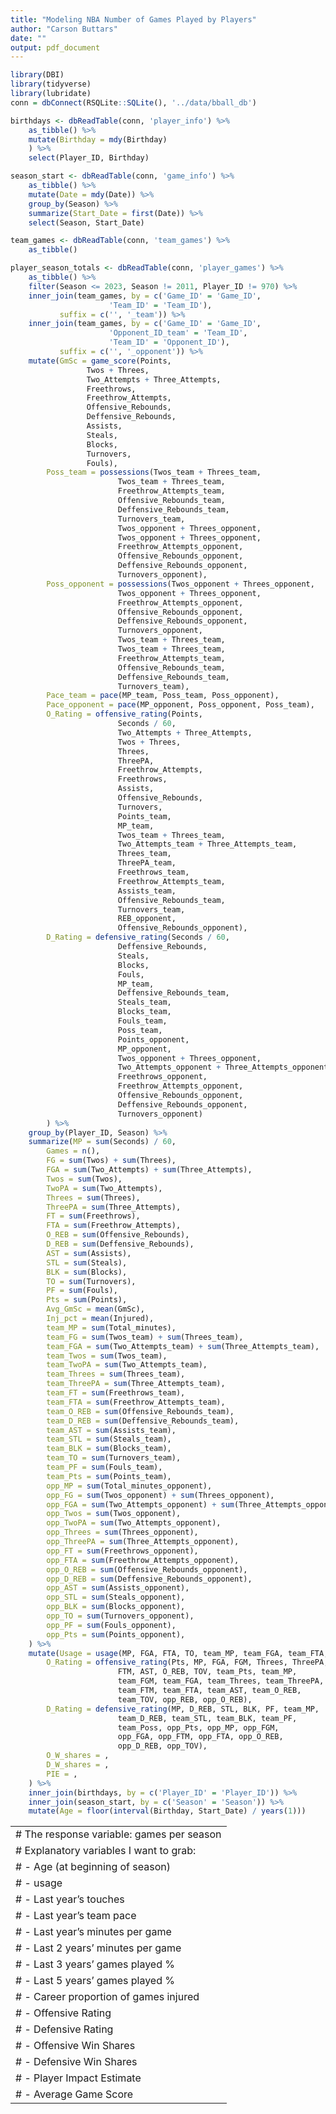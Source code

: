```yaml
---
title: "Modeling NBA Number of Games Played by Players"
author: "Carson Buttars"
date: ""
output: pdf_document
---
```


```r
library(DBI)
library(tidyverse)
library(lubridate)
conn = dbConnect(RSQLite::SQLite(), '../data/bball_db')

birthdays <- dbReadTable(conn, 'player_info') %>%
	as_tibble() %>%
	mutate(Birthday = mdy(Birthday)
	) %>%
	select(Player_ID, Birthday)

season_start <- dbReadTable(conn, 'game_info') %>%
	as_tibble() %>%
	mutate(Date = mdy(Date)) %>%
	group_by(Season) %>%
	summarize(Start_Date = first(Date)) %>%
	select(Season, Start_Date)

team_games <- dbReadTable(conn, 'team_games') %>%
	as_tibble()

player_season_totals <- dbReadTable(conn, 'player_games') %>%
	as_tibble() %>%
	filter(Season <= 2023, Season != 2011, Player_ID != 970) %>%
	inner_join(team_games, by = c('Game_ID' = 'Game_ID',
				      'Team_ID' = 'Team_ID'),
		   suffix = c('', '_team')) %>%
	inner_join(team_games, by = c('Game_ID' = 'Game_ID',
				      'Opponent_ID_team' = 'Team_ID',
				      'Team_ID' = 'Opponent_ID'),
		   suffix = c('', '_opponent')) %>%
	mutate(GmSc = game_score(Points,
				 Twos + Threes,
				 Two_Attempts + Three_Attempts,
				 Freethrows,
				 Freethrow_Attempts,
				 Offensive_Rebounds,
				 Deffensive_Rebounds,
				 Assists,
				 Steals,
				 Blocks,
				 Turnovers,
				 Fouls),
		Poss_team = possessions(Twos_team + Threes_team,
				        Twos_team + Threes_team,
				        Freethrow_Attempts_team,
				        Offensive_Rebounds_team,
				        Deffensive_Rebounds_team,
				        Turnovers_team,
				        Twos_opponent + Threes_opponent,
				        Twos_opponent + Threes_opponent,
				        Freethrow_Attempts_opponent,
				        Offensive_Rebounds_opponent,
				        Deffensive_Rebounds_opponent,
				        Turnovers_opponent),
		Poss_opponent = possessions(Twos_opponent + Threes_opponent,
					    Twos_opponent + Threes_opponent,
					    Freethrow_Attempts_opponent,
					    Offensive_Rebounds_opponent,
					    Deffensive_Rebounds_opponent,
					    Turnovers_opponent,
					    Twos_team + Threes_team,
					    Twos_team + Threes_team,
					    Freethrow_Attempts_team,
					    Offensive_Rebounds_team,
					    Deffensive_Rebounds_team,
					    Turnovers_team),
		Pace_team = pace(MP_team, Poss_team, Poss_opponent),
		Pace_opponent = pace(MP_opponent, Poss_opponent, Poss_team),
		O_Rating = offensive_rating(Points,
					    Seconds / 60,
					    Two_Attempts + Three_Attempts,
					    Twos + Threes,
					    Threes,
					    ThreePA,
					    Freethrow_Attempts,
					    Freethrows,
					    Assists,
					    Offensive_Rebounds,
					    Turnovers,
					    Points_team,
					    MP_team,
					    Twos_team + Threes_team,
					    Two_Attempts_team + Three_Attempts_team,
					    Threes_team,
					    ThreePA_team,
					    Freethrows_team,
					    Freethrow_Attempts_team,
					    Assists_team,
					    Offensive_Rebounds_team,
					    Turnovers_team,
					    REB_opponent,
					    Offensive_Rebounds_opponent),
		D_Rating = defensive_rating(Seconds / 60,
					    Deffensive_Rebounds,
					    Steals,
					    Blocks,
					    Fouls,
					    MP_team,
					    Deffensive_Rebounds_team,
					    Steals_team,
					    Blocks_team,
					    Fouls_team,
					    Poss_team,
					    Points_opponent,
					    MP_opponent,
					    Twos_opponent + Threes_opponent,
					    Two_Attempts_opponent + Three_Attempts_opponent,
					    Freethrows_opponent,
					    Freethrow_Attempts_opponent,
					    Offensive_Rebounds_opponent,
					    Deffensive_Rebounds_opponent,
					    Turnovers_opponent)
		) %>%
	group_by(Player_ID, Season) %>%
	summarize(MP = sum(Seconds) / 60,
		Games = n(),
		FG = sum(Twos) + sum(Threes),
		FGA = sum(Two_Attempts) + sum(Three_Attempts),
		Twos = sum(Twos),
		TwoPA = sum(Two_Attempts),
		Threes = sum(Threes),
		ThreePA = sum(Three_Attempts),
		FT = sum(Freethrows),
		FTA = sum(Freethrow_Attempts),
		O_REB = sum(Offensive_Rebounds),
		D_REB = sum(Deffensive_Rebounds),
		AST = sum(Assists),
		STL = sum(Steals),
		BLK = sum(Blocks),
		TO = sum(Turnovers),
		PF = sum(Fouls),
		Pts = sum(Points),
		Avg_GmSc = mean(GmSc),
		Inj_pct = mean(Injured),
		team_MP = sum(Total_minutes),
		team_FG = sum(Twos_team) + sum(Threes_team),
		team_FGA = sum(Two_Attempts_team) + sum(Three_Attempts_team),
		team_Twos = sum(Twos_team),
		team_TwoPA = sum(Two_Attempts_team),
		team_Threes = sum(Threes_team),
		team_ThreePA = sum(Three_Attempts_team),
		team_FT = sum(Freethrows_team),
		team_FTA = sum(Freethrow_Attempts_team),
		team_O_REB = sum(Offensive_Rebounds_team),
		team_D_REB = sum(Deffensive_Rebounds_team),
		team_AST = sum(Assists_team),
		team_STL = sum(Steals_team),
		team_BLK = sum(Blocks_team),
		team_TO = sum(Turnovers_team),
		team_PF = sum(Fouls_team),
		team_Pts = sum(Points_team),
		opp_MP = sum(Total_minutes_opponent),
		opp_FG = sum(Twos_opponent) + sum(Threes_opponent),
		opp_FGA = sum(Two_Attempts_opponent) + sum(Three_Attempts_opponent),
		opp_Twos = sum(Twos_opponent),
		opp_TwoPA = sum(Two_Attempts_opponent),
		opp_Threes = sum(Threes_opponent),
		opp_ThreePA = sum(Three_Attempts_opponent),
		opp_FT = sum(Freethrows_opponent),
		opp_FTA = sum(Freethrow_Attempts_opponent),
		opp_O_REB = sum(Offensive_Rebounds_opponent),
		opp_D_REB = sum(Deffensive_Rebounds_opponent),
		opp_AST = sum(Assists_opponent),
		opp_STL = sum(Steals_opponent),
		opp_BLK = sum(Blocks_opponent),
		opp_TO = sum(Turnovers_opponent),
		opp_PF = sum(Fouls_opponent),
		opp_Pts = sum(Points_opponent),
	) %>%
	mutate(Usage = usage(MP, FGA, FTA, TO, team_MP, team_FGA, team_FTA, team_TO),
		O_Rating = offensive_rating(Pts, MP, FGA, FGM, Threes, ThreePA, FTA,
					    FTM, AST, O_REB, TOV, team_Pts, team_MP,
					    team_FGM, team_FGA, team_Threes, team_ThreePA,
					    team_FTM, team_FTA, team_AST, team_O_REB,
					    team_TOV, opp_REB, opp_O_REB),
		D_Rating = defensive_rating(MP, D_REB, STL, BLK, PF, team_MP,
					    team_D_REB, team_STL, team_BLK, team_PF,
					    team_Poss, opp_Pts, opp_MP, opp_FGM,
					    opp_FGA, opp_FTM, opp_FTA, opp_O_REB,
					    opp_D_REB, opp_TOV),
		O_W_shares = ,
		D_W_shares = ,
		PIE = ,
	) %>%
	inner_join(birthdays, by = c('Player_ID' = 'Player_ID')) %>%
	inner_join(season_start, by = c('Season' = 'Season')) %>%
	mutate(Age = floor(interval(Birthday, Start_Date) / years(1)))
```

---
# The response variable: games per season
# Explanatory variables I want to grab:
# - Age (at beginning of season)
# - usage
# - Last year's touches
# - Last year's team pace
# - Last year's minutes per game
# - Last 2 years' minutes per game
# - Last 3 years' games played %
# - Last 5 years' games played %
# - Career proportion of games injured
# - Offensive Rating
# - Defensive Rating
# - Offensive Win Shares
# - Defensive Win Shares
# - Player Impact Estimate
# - Average Game Score
---

```r

```
